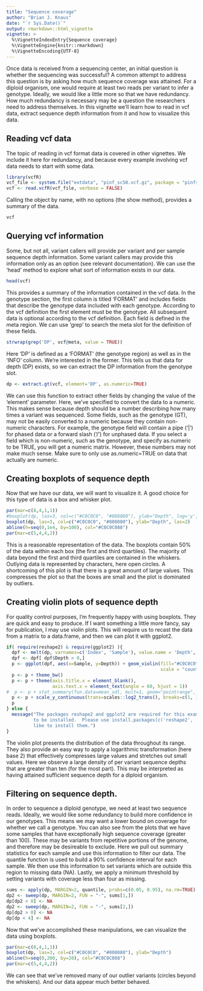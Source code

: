 ```yaml
---
title: "Sequence coverage"
author: "Brian J. Knaus"
date: "`r Sys.Date()`"
output: rmarkdown::html_vignette
vignette: >
  %\VignetteIndexEntry{Sequence coverage}
  %\VignetteEngine{knitr::rmarkdown}
  %\VignetteEncoding{UTF-8}
---
```



Once data is received from a sequencing center, an initial question is whether the sequencing was successful?
A common attempt to address this question is by asking how much sequence coverage was attained.
For a diploid organism, one would require at least two reads per variant to infer a genotype.
Ideally, we would like a little more so that we have redundancy.
How much redundancy is necessary may be a question the researchers need to address themselves.
In this vignette we'll learn how to read in vcf data, extract sequence depth information from it and how to visualize this data.


## Reading vcf data


The topic of reading in vcf format data is covered in other vignettes.
We include it here for redundancy, and because every example involving vcf data needs to start with some data.


```r
library(vcfR)
vcf_file <- system.file("extdata", "pinf_sc50.vcf.gz", package = "pinfsc50")
vcf <- read.vcfR(vcf_file, verbose = FALSE)
```


Calling the object by name, with no options (the show method), provides a summary of the data.


```r
vcf
```


## Querying vcf information


Some, but not all, variant callers will provide per variant and per sample sequence depth information.
Some variant callers may provide this information only as an option (see relevant documentation).
We can use the 'head' method to explore what sort of information exists in our data.


```r
head(vcf)
```


This provides a summary of the information contained in the vcf data.
In the genotype section, the first column  is titled 'FORMAT' and includes fields that describe the genotype data included with each genotype.
According to the vcf definition the first element must be the genotype.
All subsequent data is optional according to the vcf definition.
Each field is defined in the meta region.
We can use 'grep' to search the meta slot for the definition of these fields.


```r
strwrap(grep('DP', vcf@meta, value = TRUE))
```


Here 'DP' is defined as a 'FORMAT' (the genotype region) as well as in the 'INFO' column.
We're interested in the former.
This tells us that data for depth (DP) exists, so we can extract the DP information from the genotype slot.


```r
dp <- extract.gt(vcf, element='DP', as.numeric=TRUE)
```


We can use this function to extract other fields by changing the value of the 'element' parameter.
Here, we've specified to convert the data to a numeric.
This makes sense because depth should be a number describing how many times a variant was sequenced.
Some fields, such as the genotype (GT), may not be easily converted to a numeric because they contain non-numeric characters.
For example, the genotype field will contain a pipe ('|') for phased data or a forward slash ('/') for unphased data.
If you select a field which is non-numeric, such as the genotype, and specify as.numeric to be TRUE, you will get a numeric matrix.
However, these numbers may not make much sense.
Make sure to only use as.numeric=TRUE on data that actually are numeric.


## Creating boxplots of sequence depth


Now that we have our data, we will want to visualize it.
A good choice for this type of data is a box and whisker plot.


```r
par(mar=c(8,4,1,1))
#boxplot(dp, las=3, col=c("#C0C0C0", "#808080"), ylab="Depth", log='y', las=2)
boxplot(dp, las=3, col=c("#C0C0C0", "#808080"), ylab="Depth", las=2)
abline(h=seq(0,1e4, by=100), col="#C0C0C088")
par(mar=c(5,4,4,2))
```


This is a reasonable representation of the data.
The boxplots contain 50% of the data within each box (the first and third quartiles).
The majority of data beyond the first and third quartiles are contained in the whiskers.
Outlying data is represented by characters, here open circles.
A shortcoming of this plot is that there is a great amount of large values.
This compresses the plot so that the boxes are small and the plot is dominated by outliers.


## Creating violin plots of sequence depth


For quality control purposes, I'm frequently happy with using boxplots.
They are quick and easy to produce.
If I want something a little more fancy, say for publication, I may use violin plots.
This will require us to recast the data from a matrix to a data.frame, and then we can plot it with ggplot2.


```r

if( require(reshape2) & require(ggplot2) ){
  dpf <- melt(dp, varnames=c('Index', 'Sample'), value.name = 'Depth', na.rm=TRUE)
  dpf <- dpf[ dpf$Depth > 0,]
  p <- ggplot(dpf, aes(x=Sample, y=Depth)) + geom_violin(fill="#C0C0C0", adjust=1.0,
                                                         scale = "count", trim=TRUE)
  p <- p + theme_bw()
  p <- p + theme(axis.title.x = element_blank(), 
                 axis.text.x = element_text(angle = 60, hjust = 1))
#  p <- p + stat_summary(fun.data=mean_sdl, mult=1, geom="pointrange", color="black")
  p <- p + scale_y_continuous(trans=scales::log2_trans(), breaks=c(1, 10, 100, 800))
  p
} else {
  message("The packages reshape2 and ggplot2 are required for this example but do not appear
          to be installed.  Please use install.packages(c('reshape2', 'ggplot2', 'scales')) if you would
          like to install them.")
}

```


The violin plot presents the distribution of the data throughout its range.
They also provide an easy way to apply a logarithmic transformation (here base 2) that effectively compresses large values and stretches out small values.
Here we observe a large density of per variant sequence depths that are greater than ten (for the most part).
This may be interpreted as having attained sufficient sequence depth for a diploid organism.


## Filtering on sequence depth.




In order to sequence a diploid genotype, we need at least two sequence reads.
Ideally, we would like some redundancy to build more confidence in our genotypes.
This means we may want a lower bound on coverage for whether we call a genotype.
You can also see from the plots that we have some samples that have exceptionally high sequence coverage (greater than 100).
These may be variants from repetitive portions of the genome, and therefore may be desireable to exclude.
Here we pull out summary statistics for each sample and use this information to filter our data.
The quantile function is used to build a 90% confidence interval for each sample.
We then use this information to set variants which are outside this region to missing data (NA).
Lastly, we apply a minimum threshold by setting variants with coverage less than four as missing.


```r
sums <- apply(dp, MARGIN=2, quantile, probs=c(0.05, 0.95), na.rm=TRUE)
dp2 <- sweep(dp, MARGIN=2, FUN = "-", sums[1,])
dp[dp2 < 0] <- NA
dp2 <- sweep(dp, MARGIN=2, FUN = "-", sums[2,])
dp[dp2 > 0] <- NA
dp[dp < 4] <- NA
```


Now that we've accomplished these manipulations, we can visualize the data using boxplots.



```r
par(mar=c(8,4,1,1))
boxplot(dp, las=3, col=c("#C0C0C0", "#808080"), ylab="Depth")
abline(h=seq(0,200, by=20), col="#C0C0C088")
par(mar=c(5,4,4,2))
```


We can see that we've removed many of our outlier variants (circles beyond the whiskers).
And our data appear much better behaved.

